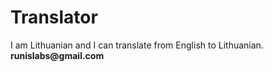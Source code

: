 = Translator =

I am Lithuanian and I can translate from English to Lithuanian.<br/>
<b>runislabs@gmail.com</b>